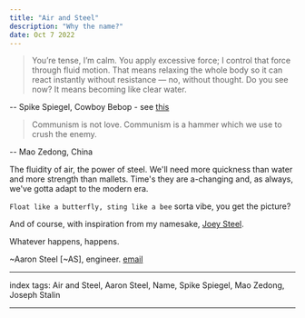 ```yaml
---
title: "Air and Steel"
description: "Why the name?"
date: Oct 7 2022
---
```


> You’re tense, I’m calm. You apply excessive force; I control that force through fluid motion. That means relaxing the whole body so it can react instantly without resistance — no, without thought. Do you see now? It means becoming like clear water.

-- Spike Spiegel, Cowboy Bebop - see [this](https://redsails.org/on-dialectics/)

> Communism is not love. Communism is a hammer which we use to crush the enemy.

-- Mao Zedong, China

The fluidity of air, the power of steel. We'll need more quickness than water and more strength than mallets. Time's they are a-changing and, as always, we've gotta adapt to the modern era.

`Float like a butterfly, sting like a bee` sorta vibe, you get the picture?

And of course, with inspiration from my namesake, [Joey Steel](https://redsails.org/dialectical-and-historical-materialism/).

Whatever happens, happens.

~Aaron Steel [~AS], engineer. [email](mailto:entropicemailaddress@protonmail.com)

---

index tags: Air and Steel, Aaron Steel, Name, Spike Spiegel, Mao Zedong, Joseph Stalin

---
